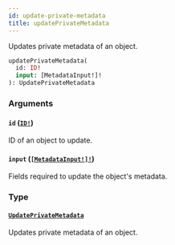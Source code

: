 ```yaml
---
id: update-private-metadata
title: updatePrivateMetadata
---
```


Updates private metadata of an object.

```graphql
updatePrivateMetadata(
  id: ID!
  input: [MetadataInput!]!
): UpdatePrivateMetadata

```

### Arguments

#### `id` ([`ID!`](/docs/developer/api-reference/scalars/id))

ID of an object to update.

#### `input` ([`[MetadataInput!]!`](/docs/developer/api-reference/inputs/metadata-input))

Fields required to update the object's metadata.

### Type

#### [`UpdatePrivateMetadata`](/docs/developer/api-reference/objects/update-private-metadata)

Updates private metadata of an object.
